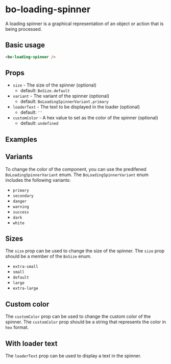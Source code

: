 
<Meta
	title="Components/bo-loading-spinner"
	component={BoLoadingSpinnerStories.BoLoadingSpinner}
/>

# bo-loading-spinner

A loading spinner is a graphical representation of an object or action that is being processed.

## Basic usage

```html
<bo-loading-spinner />
```

## Props

- `size` - The size of the spinner (optional)
  - default: `BoSize.default`
- `variant` - The variant of the spinner (optional)
  - default: `BoLoadingSpinnerVariant.primary`
- `loaderText` - The text to be displayed in the loader (optional)
  - default: `''`
- `customColor` - A hex value to set as the color of the spinner (optional)
  - default: `undefined`

## Examples

<Canvas of={BoLoadingSpinnerStories.Example} />
<Controls of={BoLoadingSpinnerStories.Example} />

## Variants

To change the color of the component, you can use the predifened `BoLoadingSpinnerVariant` enum. The `BoLoadingSpinnerVariant` enum includes the following variants:

- `primary`
- `secondary`
- `danger`
- `warning`
- `success`
- `dark`
- `white`

<Canvas of={BoLoadingSpinnerStories.Variants} />

## Sizes

The `size` prop can be used to change the size of the spinner. The `size` prop should be a member of the `BoSize` enum.

- `extra-small`
- `small`
- `default`
- `large`
- `extra-large`

<Canvas of={BoLoadingSpinnerStories.Sizes} />

## Custom color

The `customColor` prop can be used to change the custom color of the spinner.
The `customColor` prop should be a string that represents the color in `hex` format.

<Canvas of={BoLoadingSpinnerStories.CustomColor} />

## With loader text

The `loaderText` prop can be used to display a text in the spinner.

<Canvas of={BoLoadingSpinnerStories.WithLoaderText} />
